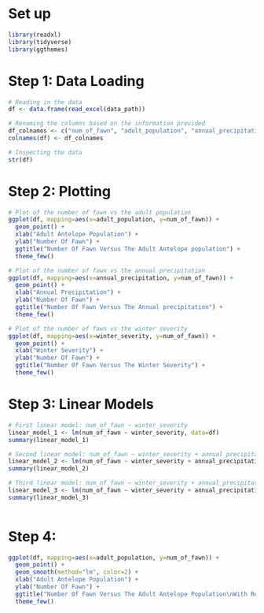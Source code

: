 # Set up
```r
library(readxl)
library(tidyverse)
library(ggthemes)

```

# Step 1: Data Loading
```r
# Reading in the data
df <- data.frame(read_excel(data_path))

# Renaming the columns based on the information provided
df_colnames <- c("num_of_fawn", "adult_population", "annual_precipitation", "winter_severity")
colnames(df) <- df_colnames

# Inspecting the data
str(df)

```

# Step 2: Plotting
```r
# Plot of the number of fawn vs the adult population
ggplot(df, mapping=aes(x=adult_population, y=num_of_fawn)) +
  geom_point() +
  xlab("Adult Antelope Population") +
  ylab("Number Of Fawn") +
  ggtitle("Number Of Fawn Versus The Adult Antelope population") +
  theme_few()

# Plot of the number of fawn vs the annual precipitation
ggplot(df, mapping=aes(x=annual_precipitation, y=num_of_fawn)) +
  geom_point() +
  xlab("Annual Precipitation") +
  ylab("Number Of Fawn") +
  ggtitle("Number Of Fawn Versus The Annual precipitation") +
  theme_few()

# Plot of the number of fawn vs the winter severity
ggplot(df, mapping=aes(x=winter_severity, y=num_of_fawn)) +
  geom_point() +
  xlab("Winter Severity") +
  ylab("Number Of Fawn") +
  ggtitle("Number Of Fawn Versus The Winter Severity") +
  theme_few()

```

# Step 3: Linear Models
```r
# First linear model: num_of_fawn ~ winter_severity
linear_model_1 <- lm(num_of_fawn ~ winter_severity, data=df)
summary(linear_model_1)

# Second linear model: num_of_fawn ~ winter_severity + annual_precipitation
linear_model_2 <- lm(num_of_fawn ~ winter_severity + annual_precipitation, data=df)
summary(linear_model_2)

# Third linear model: num_of_fawn ~ winter_severity + annual_precipitation + adult_population
linear_model_3 <- lm(num_of_fawn ~ winter_severity + annual_precipitation + adult_population, data=df)
summary(linear_model_3)
  
```

# Step 4:
```r
ggplot(df, mapping=aes(x=adult_population, y=num_of_fawn)) +
  geom_point() +
  geom_smooth(method="lm", color=2) +
  xlab("Adult Antelope Population") +
  ylab("Number Of Fawn") +
  ggtitle("Number Of Fawn Versus The Adult Antelope Population\nWith Regression Line") +
  theme_few()

```
